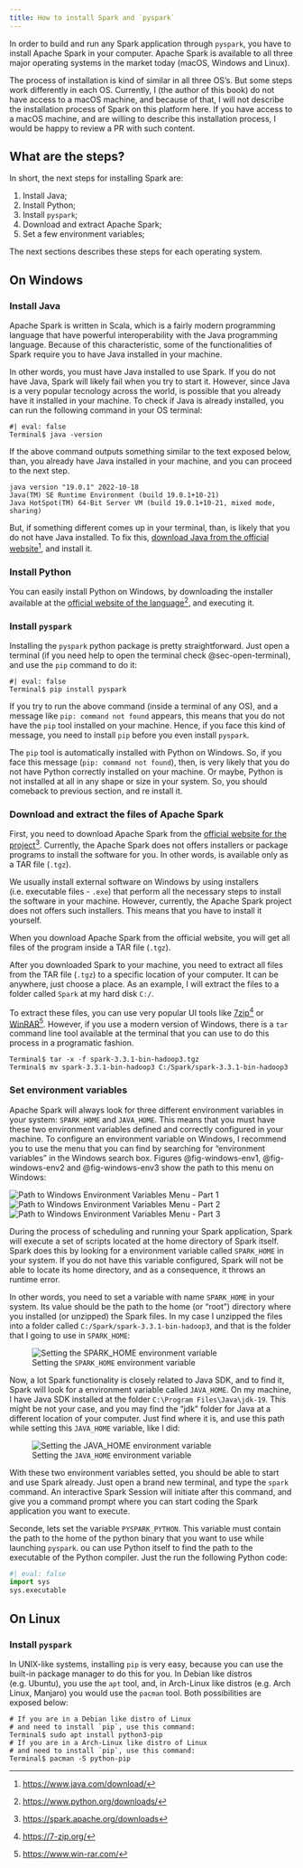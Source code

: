 ```yaml
---
title: How to install Spark and `pyspark`
---
```


In order to build and run any Spark application through `pyspark`, you have to install Apache Spark in your computer. Apache Spark is available to all three major operating systems in the market today (macOS, Windows and Linux). 

The process of installation is kind of similar in all three OS's. But some steps work differently in each OS. Currently, I (the author of this book) do not have access to a macOS machine, and because of that, I will not describe the installation process of Spark on this platform here. If you have access to a macOS machine, and are willing to describe this installation process, I would be happy to review a PR with such content.



## What are the steps?

In short, the next steps for installing Spark are:

1. Install Java;
2. Install Python;
3. Install `pyspark`;
2. Download and extract Apache Spark;
3. Set a few environment variables;

The next sections describes these steps for each operating system. 


## On Windows

### Install Java

Apache Spark is written in Scala, which is a fairly modern programming language that have powerful interoperability with the Java programming language. Because of this characteristic, some of the functionalities of Spark require you to have Java installed in your machine. 

In other words, you must have Java installed to use Spark. If you do not have Java, Spark will likely fail when you try to start it. However, since Java is a very popular tecnology across the world, is possible that you already have it installed in your machine. To check if Java is already installed, you can run the following command in your OS terminal:

```terminal
#| eval: false
Terminal$ java -version
```

If the above command outputs something similar to the text exposed below, than, you already have Java installed in your machine, and you can proceed to the next step.

```
java version "19.0.1" 2022-10-18
Java(TM) SE Runtime Environment (build 19.0.1+10-21)
Java HotSpot(TM) 64-Bit Server VM (build 19.0.1+10-21, mixed mode, sharing)
```

But, if something different comes up in your terminal, than, is likely that you do not have Java installed. To fix this, [download Java from the official website](https://www.java.com/download/)^[<https://www.java.com/download/>], and install it.


### Install Python

You can easily install Python on Windows, by downloading the installer available at the [official website of the language](https://www.python.org/downloads/)^[<https://www.python.org/downloads/>], and executing it.


### Install `pyspark`

Installing the `pyspark` python package is pretty straightforward. Just open a terminal (if you need help to open the terminal check @sec-open-terminal), and use the `pip` command to do it:

```terminal
#| eval: false
Terminal$ pip install pyspark
```

If you try to run the above command (inside a terminal of any OS), and a message like `pip: command not found` appears, this means that you do not have the `pip` tool installed on your machine. Hence, if you face this kind of message, you need to install `pip` before you even install `pyspark`.

The `pip` tool is automatically installed with Python on Windows. So, if you face this message (`pip: command not found`), then, is very likely that you do not have Python correctly installed on your machine. Or maybe, Python is not installed at all in any shape or size in your system. So, you should comeback to previous section, and re install it.



### Download and extract the files of Apache Spark

First, you need to download Apache Spark from the [official website for the project](https://spark.apache.org/downloads)^[<https://spark.apache.org/downloads>]. Currently, the Apache Spark does not offers installers or package programs to install the software for you. In other words,  is available only as a TAR file (`.tgz`).

We usually install external software on Windows by using installers (i.e. executable files - `.exe`) that perform all the necessary steps to install the software in your machine. However, currently, the Apache Spark project does not offers such installers. This means that you have to install it yourself.

When you download Apache Spark from the official website, you will get all files of the program inside a TAR file (`.tgz`).

After you downloaded Spark to your machine, you need to extract all files from the TAR file (`.tgz`) to a specific location of your computer. It can be anywhere, just choose a place. As an example, I will extract the files to a folder called `Spark` at my hard disk `C:/`. 

To extract these files, you can use very popular UI tools like [7zip](https://7-zip.org/)^[<https://7-zip.org/>] or [WinRAR](https://www.win-rar.com/)^[<https://www.win-rar.com/>]. However, if you use a modern version of Windows, there is a `tar` command line tool available at the terminal that you can use to do this process in a programatic fashion.

```terminal
Terminal$ tar -x -f spark-3.3.1-bin-hadoop3.tgz
Terminal$ mv spark-3.3.1-bin-hadoop3 C:/Spark/spark-3.3.1-bin-hadoop3
```


### Set environment variables

<!-- test if `HADOOP_HOME` variable and winutils.exe is really necessary -->
<!-- test if `PYSPARK_PYTHON` is really necessary -->

Apache Spark will always look for three different environment variables in your system: `SPARK_HOME` and `JAVA_HOME`. This means that you must have these two environment variables defined and correctly configured in your machine. To configure an environment variable on Windows, I recommend you to use the menu that you can find by searching for "environment variables" in the Windows search box. Figures @fig-windows-env1, @fig-windows-env2 and @fig-windows-env3 show the path to this menu on Windows:

![Path to Windows Environment Variables Menu - Part 1](../Figures/windows-environment-variables1.png){#fig-windows-env1}
![Path to Windows Environment Variables Menu - Part 2](../Figures/windows-environment-variables2.png){#fig-windows-env2}
![Path to Windows Environment Variables Menu - Part 3](../Figures/windows-environment-variables3.png){#fig-windows-env3}

During the process of scheduling and running your Spark application, Spark will execute a set of scripts located at the home directory of Spark itself. Spark does this by looking for a environment variable called `SPARK_HOME` in your system. If you do not have this variable configured, Spark will not be able to locate its home directory, and as a consequence, it throws an runtime error.

In other words, you need to set a variable with name `SPARK_HOME` in your system. Its value should be the path to the home (or "root") directory where you installed (or unzipped) the Spark files. In my case I unzipped the files into a folder called `C:/Spark/spark-3.3.1-bin-hadoop3`, and that is the folder that I going to use in `SPARK_HOME`:

![Setting the `SPARK_HOME` environment variable](../Figures/windows-environment-variables4.png)


<!-- We need Java SDK not Java Runtime -->
<!-- Download at https://www.oracle.com/java/technologies/downloads/ -->
Now, a lot Spark functionality is closely related to Java SDK, and to find it, Spark will look for a environment variable called `JAVA_HOME`. On my machine, I have Java SDK installed at the folder `C:\Program Files\Java\jdk-19`. This might be not your case, and you may find the "jdk" folder for Java at a different location of your computer. Just find where it is, and use this path while setting this `JAVA_HOME` variable, like I did:

![Setting the `JAVA_HOME` environment variable](../Figures/windows-environment-variables5.png)

With these two environment variables setted, you should be able to start and use Spark already. Just open a brand new terminal, and type the `spark` command. An interactive Spark Session will initiate after this command, and give you a command prompt where you can start coding the Spark application you want to execute.



Seconde, lets set the variable `PYSPARK_PYTHON`. This variable must contain the path to the home of the python binary that you want to use while launching `pyspark`. ou can use Python itself to find the path to the executable of the Python compiler. Just the run the following Python code:

```python
#| eval: false
import sys
sys.executable
```



## On Linux

### Install `pyspark`

In UNIX-like systems, installing `pip` is very easy, because you can use the built-in package manager to do this for you. In Debian like distros (e.g. Ubuntu), you use the `apt` tool, and, in Arch-Linux like distros (e.g. Arch Linux, Manjaro) you would use the `pacman` tool. Both possibilities are exposed below:

```terminal
# If you are in a Debian like distro of Linux
# and need to install `pip`, use this command:
Terminal$ sudo apt install python3-pip
# If you are in a Arch-Linux like distro of Linux
# and need to install `pip`, use this command:
Terminal$ pacman -S python-pip
```